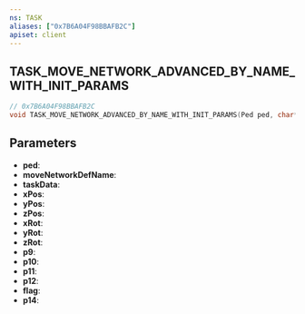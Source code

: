 ```yaml
---
ns: TASK
aliases: ["0x7B6A04F98BBAFB2C"]
apiset: client
---
```

## TASK_MOVE_NETWORK_ADVANCED_BY_NAME_WITH_INIT_PARAMS

```c
// 0x7B6A04F98BBAFB2C
void TASK_MOVE_NETWORK_ADVANCED_BY_NAME_WITH_INIT_PARAMS(Ped ped, char* moveNetworkDefName, Any* taskData, float xPos, float yPos, float zPos, float xRot, float yRot, float zRot, int p9, float p10, int p11, int p12, int flag, int p14);
```


## Parameters
* **ped**:
* **moveNetworkDefName**:
* **taskData**:
* **xPos**:
* **yPos**:
* **zPos**:
* **xRot**:
* **yRot**:
* **zRot**:
* **p9**:
* **p10**:
* **p11**:
* **p12**:
* **flag**:
* **p14**: